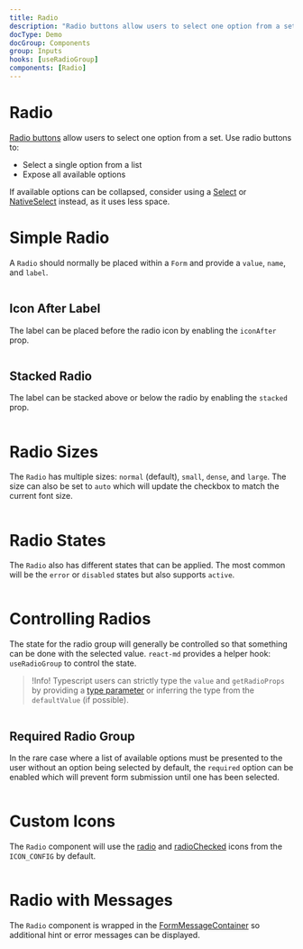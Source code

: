 ```yaml
---
title: Radio
description: "Radio buttons allow users to select one option from a set. Use radio buttons to: Select a single option from a list, expose all available options, etc."
docType: Demo
docGroup: Components
group: Inputs
hooks: [useRadioGroup]
components: [Radio]
---
```


# Radio

[Radio buttons](https://m2.material.io/components/radio-buttons#usage) allow users to select one option from a set.
Use radio buttons to:

- Select a single option from a list
- Expose all available options

If available options can be collapsed, consider using a [Select](/components/select) or [NativeSelect](/components/native-select) instead, as it uses less space.

# Simple Radio

A `Radio` should normally be placed within a `Form` and provide a `value`, `name`, and `label`.

```demo source="./SimpleRadio.tsx"

```

## Icon After Label

The label can be placed before the radio icon by enabling the `iconAfter` prop.

```demo source="./IconAfterLabel.tsx"

```

## Stacked Radio

The label can be stacked above or below the radio by enabling the `stacked` prop.

```demo source="./StackedRadio.tsx"

```

# Radio Sizes

The `Radio` has multiple sizes: `normal` (default), `small`, `dense`,
and `large`. The size can also be set to `auto` which will update the checkbox
to match the current font size.

```demo source="./RadioSizes.tsx"

```

# Radio States

The `Radio` also has different states that can be applied. The most common
will be the `error` or `disabled` states but also supports `active`.

```demo source="./RadioStates.tsx"

```

# Controlling Radios

The state for the radio group will generally be controlled so that something can
be done with the selected value. `react-md` provides a helper hook: `useRadioGroup`
to control the state.

> !Info! Typescript users can strictly type the `value` and `getRadioProps` by
> providing a [type parameter](https://www.typescriptlang.org/docs/handbook/2/generics.html)
> or inferring the type from the `defaultValue` (if possible).

```demo source="./ControllingRadios.tsx"

```

## Required Radio Group

In the rare case where a list of available options must be presented to the user
without an option being selected by default, the `required` option can be
enabled which will prevent form submission until one has been selected.

```demo source="./RequiredRadioGroup.tsx"

```

# Custom Icons

The `Radio` component will use the
[radio](/customization/icon-config#radio) and
[radioChecked](/customization/icon-config#radioChecked) icons from the
`ICON_CONFIG` by default.

```demo source="./CustomIcons.tsx"

```

# Radio with Messages

The `Radio` component is wrapped in the
[FormMessageContainer](/components/form-message#form-message-container) so additional
hint or error messages can be displayed.

```demo source="./RadioWithMessages.tsx"

```
